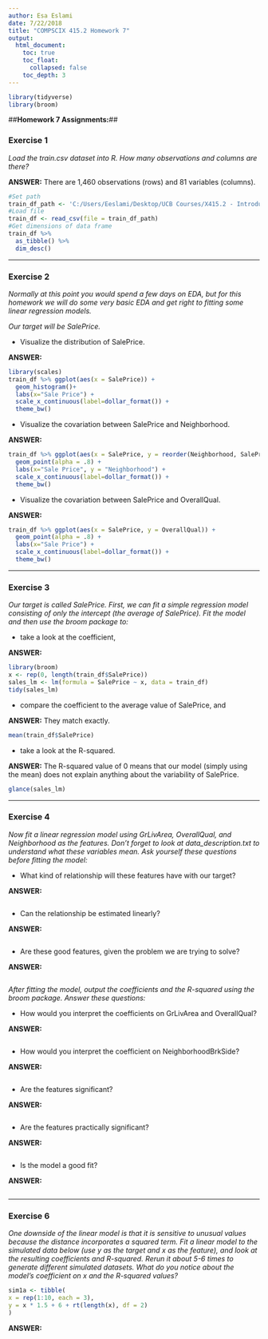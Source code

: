 ```yaml
---
author: Esa Eslami
date: 7/22/2018
title: "COMPSCIX 415.2 Homework 7"
output:
  html_document:
    toc: true
    toc_float:
      collapsed: false
    toc_depth: 3
---
```


```r
library(tidyverse)
library(broom)

```

##__Homework 7 Assignments:__##

### Exercise 1

*Load the train.csv dataset into R. How many observations and columns are there?*

__ANSWER:__ There are 1,460 observations (rows) and 81 variables (columns).

```r
#Set path
train_df_path <- 'C:/Users/Eeslami/Desktop/UCB Courses/X415.2 - Introduction to Data Science/compscix-415-2-assignments/train.csv'
#Load file 
train_df <- read_csv(file = train_df_path)
#Get dimensions of data frame
train_df %>%
  as_tibble() %>%
  dim_desc()
```

* * *
### Exercise 2

*Normally at this point you would spend a few days on EDA, but for this homework we will do some very basic EDA and get right to fitting some linear regression models.*

*Our target will be SalePrice.*

* Visualize the distribution of SalePrice. 

__ANSWER:__ 

```r
library(scales)
train_df %>% ggplot(aes(x = SalePrice)) +
  geom_histogram()+ 
  labs(x="Sale Price") +
  scale_x_continuous(label=dollar_format()) +
  theme_bw()
```

* Visualize the covariation between SalePrice and Neighborhood. 

__ANSWER:__ 

```r
train_df %>% ggplot(aes(x = SalePrice, y = reorder(Neighborhood, SalePrice, FUN = median))) +
  geom_point(alpha = .8) +
  labs(x="Sale Price", y = "Neighborhood") +
  scale_x_continuous(label=dollar_format()) +
  theme_bw()
```

* Visualize the covariation between SalePrice and OverallQual. 

__ANSWER:__ 

```r
train_df %>% ggplot(aes(x = SalePrice, y = OverallQual)) +
  geom_point(alpha = .8) +
  labs(x="Sale Price") +
  scale_x_continuous(label=dollar_format()) +
  theme_bw()
```

* * *
### Exercise 3

*Our target is called SalePrice. First, we can fit a simple regression model consisting of only the intercept (the average of SalePrice). Fit the model and then use the broom package to:*

* take a look at the coefficient, 

__ANSWER:__ 

```r
library(broom)
x <- rep(0, length(train_df$SalePrice))
sales_lm <- lm(formula = SalePrice ~ x, data = train_df)
tidy(sales_lm)
```

* compare the coefficient to the average value of SalePrice, and 

__ANSWER:__ They match exactly.

```r
mean(train_df$SalePrice)
```

* take a look at the R-squared. 

__ANSWER:__ The R-squared value of 0 means that our model (simply using the mean) does not explain anything about the variability of SalePrice.

```r
glance(sales_lm)
```

* * *

### Exercise 4

*Now fit a linear regression model using GrLivArea, OverallQual, and Neighborhood as the features. Don’t forget to look at data_description.txt to understand what these variables mean. Ask yourself these questions before fitting the model:*

* What kind of relationship will these features have with our target? 

__ANSWER:__ 

```r

```

* Can the relationship be estimated linearly? 

__ANSWER:__ 

```r

```

* Are these good features, given the problem we are trying to solve? 

__ANSWER:__ 

```r

```

*After fitting the model, output the coefficients and the R-squared using the broom package. Answer these questions:*

* How would you interpret the coefficients on GrLivArea and OverallQual? 

__ANSWER:__ 

```r

```

* How would you interpret the coefficient on NeighborhoodBrkSide? 

__ANSWER:__ 

```r

```

* Are the features significant? 

__ANSWER:__ 

```r

```

* Are the features practically significant? 

__ANSWER:__ 

```r

```

* Is the model a good fit? 

__ANSWER:__ 

```r

```
* * *

### Exercise 6

*One downside of the linear model is that it is sensitive to unusual values because the distance incorporates a squared term. Fit a linear model to the simulated data below (use y as the target and x as the feature), and look at the resulting coefficients and R-squared. Rerun it about 5-6 times to generate different simulated datasets. What do you notice about the model’s coefficient on x and the R-squared values?*

```r
sim1a <- tibble(
x = rep(1:10, each = 3),
y = x * 1.5 + 6 + rt(length(x), df = 2)
)
```

__ANSWER:__ 

